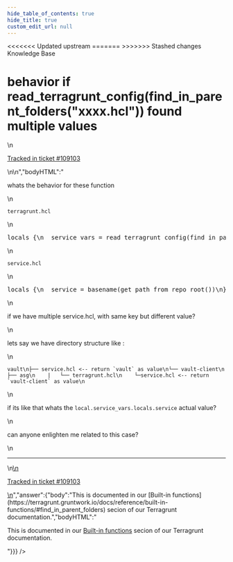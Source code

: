 ```yaml
---
hide_table_of_contents: true
hide_title: true
custom_edit_url: null
---
```



<head>
<<<<<<< Updated upstream
  <link rel="canonical" href="https://github.com/tnn-tnn-tnn-tnn-tnn-gruntwork-io/knowledge-base/discussions/528" />
=======
  <link rel="canonical" href="https://github.com/tnn-gruntwork-io/knowledge-base/discussions/528" />
>>>>>>> Stashed changes
</head>

<CenterLayout>
<span className="searchCategory">Knowledge Base</span>
<h1>behavior if read_terragrunt_config(find_in_parent_folders(&quot;xxxx.hcl&quot;)) found multiple values</h1>
<GitHub discussion={{"id":"D_kwDOF8slf84AQVTk","number":528,"author":{"login":"kholisrag"},"title":"behavior if read_terragrunt_config(find_in_parent_folders(\"xxxx.hcl\")) found multiple values","body":"\nwhats the behavior for these function\r\n\r\n\r\n`terragrunt.hcl`\r\n```hcl\r\nlocals {\r\n  service_vars = read_terragrunt_config(find_in_parent_folders(\"service.hcl\"))\r\n}\r\n```\r\n\r\n`service.hcl`\r\n```hcl\r\nlocals {\r\n  service = basename(get_path_from_repo_root())\r\n}\r\n\r\n```\r\n\r\nif we have multiple service.hcl, with same key but different value?\r\n\r\nlets say we have directory structure like : \r\n\r\n```\r\nvault\r\n├── service.hcl <-- return `vault` as value\r\n└── vault-client\r\n    ├── asg\r\n    |   └── terragrunt.hcl\r\n    └─service.hcl <-- return `vault-client` as value\r\n```\r\n\r\nif its like that whats the `local.service_vars.locals.service` actual value?\r\n\r\ncan anyone enlighten me related to this case? \n\n---\n\n<ins datetime=\"2022-08-05T11:04:55Z\">\n  <p><a href=\"https://support.gruntwork.io/hc/requests/109103\">Tracked in ticket #109103</a></p>\n</ins>\n","bodyHTML":"<p dir=\"auto\">whats the behavior for these function</p>\n<p dir=\"auto\"><code class=\"notranslate\">terragrunt.hcl</code></p>\n<div class=\"highlight highlight-source-terraform notranslate position-relative overflow-auto\" dir=\"auto\" data-snippet-clipboard-copy-content=\"locals {\n  service_vars = read_terragrunt_config(find_in_parent_folders(&quot;service.hcl&quot;))\n}\"><pre class=\"notranslate\"><span class=\"pl-k\">locals</span> {\n  service_vars <span class=\"pl-k\">=</span> <span class=\"pl-v\">read_terragrunt_config</span>(<span class=\"pl-v\">find_in_parent_folders</span>(<span class=\"pl-s\"><span class=\"pl-pds\">\"</span>service.hcl<span class=\"pl-pds\">\"</span></span>))\n}</pre></div>\n<p dir=\"auto\"><code class=\"notranslate\">service.hcl</code></p>\n<div class=\"highlight highlight-source-terraform notranslate position-relative overflow-auto\" dir=\"auto\" data-snippet-clipboard-copy-content=\"locals {\n  service = basename(get_path_from_repo_root())\n}\n\"><pre class=\"notranslate\"><span class=\"pl-k\">locals</span> {\n  service <span class=\"pl-k\">=</span> <span class=\"pl-c1\">basename</span>(<span class=\"pl-v\">get_path_from_repo_root</span>())\n}\n</pre></div>\n<p dir=\"auto\">if we have multiple service.hcl, with same key but different value?</p>\n<p dir=\"auto\">lets say we have directory structure like :</p>\n<div class=\"snippet-clipboard-content notranslate position-relative overflow-auto\" data-snippet-clipboard-copy-content=\"vault\n├── service.hcl &lt;-- return `vault` as value\n└── vault-client\n    ├── asg\n    |   └── terragrunt.hcl\n    └─service.hcl &lt;-- return `vault-client` as value\"><pre class=\"notranslate\"><code class=\"notranslate\">vault\n├── service.hcl &lt;-- return `vault` as value\n└── vault-client\n    ├── asg\n    |   └── terragrunt.hcl\n    └─service.hcl &lt;-- return `vault-client` as value\n</code></pre></div>\n<p dir=\"auto\">if its like that whats the <code class=\"notranslate\">local.service_vars.locals.service</code> actual value?</p>\n<p dir=\"auto\">can anyone enlighten me related to this case?</p>\n<hr>\n<ins datetime=\"2022-08-05T11:04:55Z\">\n  <p dir=\"auto\"><a href=\"https://support.gruntwork.io/hc/requests/109103\" rel=\"nofollow\">Tracked in ticket #109103</a></p>\n</ins>","answer":{"body":"This is documented in our [Built-in functions](https://terragrunt.gruntwork.io/docs/reference/built-in-functions/#find_in_parent_folders) secion of our Terragrunt documentation.","bodyHTML":"<p dir=\"auto\">This is documented in our <a href=\"https://terragrunt.gruntwork.io/docs/reference/built-in-functions/#find_in_parent_folders\" rel=\"nofollow\">Built-in functions</a> secion of our Terragrunt documentation.</p>"}}} />

</CenterLayout>
  

<!-- ##DOCS-SOURCER-START
{
  "sourcePlugin": "github-discussions",
  "hash": "b0fddd0f5c1b7ee78a2cb7bc7220889e"
}
##DOCS-SOURCER-END -->

